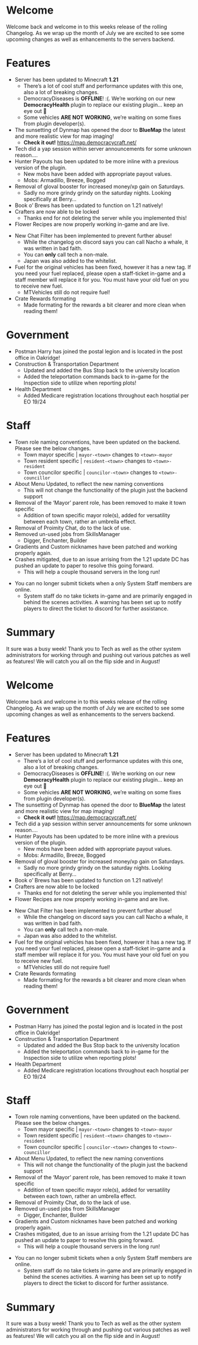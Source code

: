 <span id="welcome"></span>
= Welcome =

Welcome back and welcome in to this weeks release of the rolling Changelog. As we wrap up the month of July we are excited to see some upcoming changes as well as enhancements to the servers backend.

<span id="features"></span>
= Features =

* Server has been updated to Minecraft '''1.21'''
** There’s a lot of cool stuff and performance updates with this one, also a lot of breaking changes.
** DemocracyDiseases is '''OFFLINE'''! :(. We’re working on our new '''DemocracyHealth''' plugin to replace our existing plugin… keep an eye out 👀
** Some vehicles '''ARE NOT WORKING''', we’re waiting on some fixes from plugin developer(s).
* The sunsetting of Dynmap has opened the door to '''BlueMap''' the latest and more realistic view for map imaging!
** '''Check it out!''' https://map.democracycraft.net/
* Tech did a yap session within server announcements for some unknown reason….
* Hunter Payouts has been updated to be more inline with a previous version of the plugin.
** New mobs have been added with appropriate payout values.
** Mobs: Armadillo, Breeze, Bogged
* Removal of gloval booster for increased money/xp gain on Saturdays.
** Sadly no more grindy grindy on the saturday nights. Looking specifically at Berry…
* Book o’ Brews has been updated to function on 1.21 natively!
* Crafters are now able to be locked
** Thanks end for not deleting the server while you implemented this!
* Flower Recipes are now properly working in-game and are live.

{{Note||| The system staff don’t allow end to do much when it comes to editing or pushing updates. This is a direct result to the server previously being down for a couple days due to him breaking a database previously.}}
* New Chat Filter has been implemented to prevent further abuse!
** While the changelog on discord says you can call Nacho a whale, it was written in bad faith.
** You can '''only''' call tech a non-male.
** Japan was also added to the whitelist.
* Fuel for the original vehicles has been fixed, however it has a new tag. If you need your fuel replaced, please open a staff-ticket in-game and a staff member will replace it for you. You must have your old fuel on you to receive new fuel.
** MTVehicles still do not require fuel!
* Crate Rewards formating
** Made formating for the rewards a bit clearer and more clean when reading them!

<span id="government"></span>
= Government =

* Postman Harry has joined the postal legion and is located in the post office in Oakridge!
* Construction &amp; Transportation Department
** Updated and added the Bus Stop back to the university location
** Added the teleportation commands back to in-game for the Inspection side to utilize when reporting plots!
* Health Department
** Added Medicare registration locations throughout each hosptial per EO 19/24

<span id="staff"></span>
= Staff =

* Town role naming conventions, have been updated on the backend. Please see the below changes.
** Town mayor specific | <code>mayor-&lt;town&gt;</code> changes to <code>&lt;town&gt;-mayor</code>
** Town resident specific | <code>resident-&lt;town&gt;</code> changes to <code>&lt;town&gt;-resident</code>
** Town councilor specific | <code>councilor-&lt;town&gt;</code> changes to <code>&lt;town&gt;-councillor</code>
* About Menu Updated, to reflect the new naming conventions
** This will not change the functionality of the plugin just the backend support
* Removal of the ‘Mayor’ parent role, has been removed to make it town specific
** Addition of town specific mayor role(s), added for versatility between each town, rather an umbrella effect.
* Removal of Proimity Chat, do to the lack of use.
* Removed un-used jobs from SkillsManager
** Digger, Enchanter, Builder
* Gradients and Custom nicknames have been patched and working properly again.
* Crashes mitigated, due to an issue arrising from the 1.21 update DC has pushed an update to paper to resolve this going forward.
** This will help a couple thousand servers in the long run!

{{Note||| DemocracryCraft is an active member of the greater MC community in providing feedback as well as a testing ground for various plugins that are utilized on larged platform servers. As well as providing feedback to hosting providers and mojang directly!}}
* You can no longer submit tickets when a only System Staff members are online.
** System staff do no take tickets in-game and are primarily engaged in behind the scenes activities. A warning has been set up to notify players to direct the ticket to discord for further assistance.

<span id="summary"></span>
= Summary =

It sure was a busy week! Thank you to Tech as well as the other system administrators for working through and pushing out various patches as well as features! We will catch you all on the flip side and in August!

<span id="welcome-1"></span>
= Welcome =

Welcome back and welcome in to this weeks release of the rolling Changelog. As we wrap up the month of July we are excited to see some upcoming changes as well as enhancements to the servers backend.

<span id="features-1"></span>
= Features =

* Server has been updated to Minecraft '''1.21'''
** There’s a lot of cool stuff and performance updates with this one, also a lot of breaking changes.
** DemocracyDiseases is '''OFFLINE'''! :(. We’re working on our new '''DemocracyHealth''' plugin to replace our existing plugin… keep an eye out 👀
** Some vehicles '''ARE NOT WORKING''', we’re waiting on some fixes from plugin developer(s).
* The sunsetting of Dynmap has opened the door to '''BlueMap''' the latest and more realistic view for map imaging!
** '''Check it out!''' https://map.democracycraft.net/
* Tech did a yap session within server announcements for some unknown reason….
* Hunter Payouts has been updated to be more inline with a previous version of the plugin.
** New mobs have been added with appropriate payout values.
** Mobs: Armadillo, Breeze, Bogged
* Removal of gloval booster for increased money/xp gain on Saturdays.
** Sadly no more grindy grindy on the saturday nights. Looking specifically at Berry…
* Book o’ Brews has been updated to function on 1.21 natively!
* Crafters are now able to be locked
** Thanks end for not deleting the server while you implemented this!
* Flower Recipes are now properly working in-game and are live.

{{Note||| The system staff don’t allow end to do much when it comes to editing or pushing updates. This is a direct result to the server previously being down for a couple days due to him breaking a database previously.}}
* New Chat Filter has been implemented to prevent further abuse!
** While the changelog on discord says you can call Nacho a whale, it was written in bad faith.
** You can '''only''' call tech a non-male.
** Japan was also added to the whitelist.
* Fuel for the original vehicles has been fixed, however it has a new tag. If you need your fuel replaced, please open a staff-ticket in-game and a staff member will replace it for you. You must have your old fuel on you to receive new fuel.
** MTVehicles still do not require fuel!
* Crate Rewards formating
** Made formating for the rewards a bit clearer and more clean when reading them!

<span id="government-1"></span>
= Government =

* Postman Harry has joined the postal legion and is located in the post office in Oakridge!
* Construction &amp; Transportation Department
** Updated and added the Bus Stop back to the university location
** Added the teleportation commands back to in-game for the Inspection side to utilize when reporting plots!
* Health Department
** Added Medicare registration locations throughout each hosptial per EO 19/24

<span id="staff-1"></span>
= Staff =

* Town role naming conventions, have been updated on the backend. Please see the below changes.
** Town mayor specific | <code>mayor-&lt;town&gt;</code> changes to <code>&lt;town&gt;-mayor</code>
** Town resident specific | <code>resident-&lt;town&gt;</code> changes to <code>&lt;town&gt;-resident</code>
** Town councilor specific | <code>councilor-&lt;town&gt;</code> changes to <code>&lt;town&gt;-councillor</code>
* About Menu Updated, to reflect the new naming conventions
** This will not change the functionality of the plugin just the backend support
* Removal of the ‘Mayor’ parent role, has been removed to make it town specific
** Addition of town specific mayor role(s), added for versatility between each town, rather an umbrella effect.
* Removal of Proimity Chat, do to the lack of use.
* Removed un-used jobs from SkillsManager
** Digger, Enchanter, Builder
* Gradients and Custom nicknames have been patched and working properly again.
* Crashes mitigated, due to an issue arrising from the 1.21 update DC has pushed an update to paper to resolve this going forward.
** This will help a couple thousand servers in the long run!

{{Note||| DemocracryCraft is an active member of the greater MC community in providing feedback as well as a testing ground for various plugins that are utilized on larged platform servers. As well as providing feedback to hosting providers and mojang directly!}}
* You can no longer submit tickets when a only System Staff members are online.
** System staff do no take tickets in-game and are primarily engaged in behind the scenes activities. A warning has been set up to notify players to direct the ticket to discord for further assistance.

<span id="summary-1"></span>
= Summary =

It sure was a busy week! Thank you to Tech as well as the other system administrators for working through and pushing out various patches as well as features! We will catch you all on the flip side and in August!
